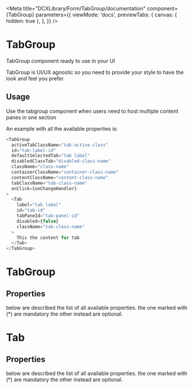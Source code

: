 
<Meta
  title="DCXLibrary/Form/TabGroup/documentation"
  component={TabGroup}
  parameters={{
    viewMode: 'docs',
    previewTabs: {
      canvas: { hidden: true },
    },
  }}
/>

# TabGroup

TabGroup component ready to use in your UI

TabGroup is UI/UX agnostic so you need to provide your style to have the look
and feel you prefer.

## Usage

Use the tabgroup component when users need to host multiple content panes in one section

An example with all the available properties is:

```js
<TabGroup
  activeTabClassName="tab-active-class"
  id="tab-label-id"
  defaultSelectedTab="tab label"
  disabledClassTab="disabled-class-name"
  className="class-name"
  containerClassName="container-class-name"
  contentClassName="content-class-name"
  tabClassName="tab-class-name"
  onClick={onChangeHandler}
>
  <Tab
    label="tab label"
    id="tab-id"
    tabPaneId="tab-panel-id"
    disabled={false}
    className="tab-class-name"
  >
    This the content for tab
  </Tab>
</TabGroup>
```

# TabGroup

## Properties

below are described the list of all available properties. the one marked with (\*) are mandatory the other instead are optional.

<Props of={TabGroup} />

# Tab

## Properties

below are described the list of all available properties. the one marked with (\*) are mandatory the other instead are optional.

<Props of={Tab} />
